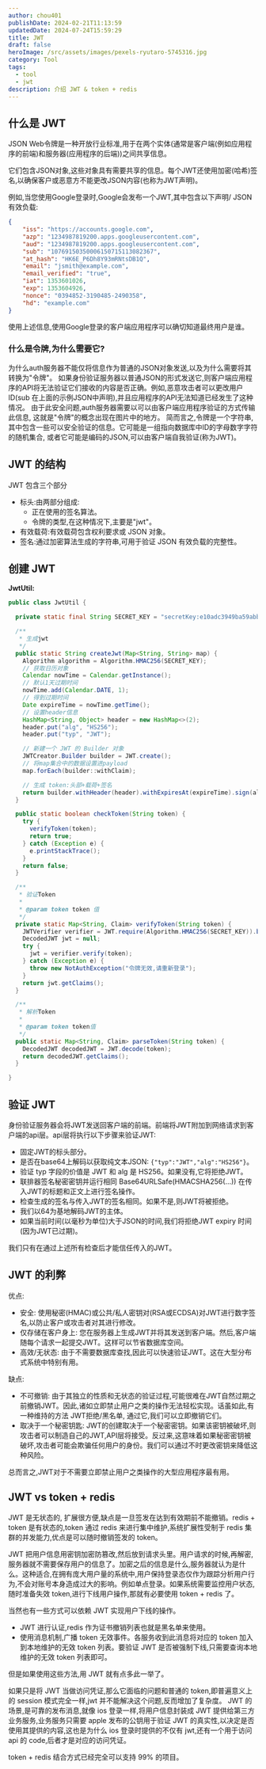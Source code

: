 ```yaml
---
author: chou401
publishDate: 2024-02-21T11:13:59
updatedDate: 2024-07-24T15:59:29
title: JWT
draft: false
heroImage: /src/assets/images/pexels-ryutaro-5745316.jpg
category: Tool
tags:
  - tool
  - jwt
description: 介绍 JWT & token + redis
---
```


## 什么是 JWT

JSON Web令牌是一种开放行业标准,用于在两个实体(通常是客户端(例如应用程序的前端)和服务器(应用程序的后端))之间共享信息。

它们包含JSON对象,这些对象具有需要共享的信息。每个JWT还使用加密(哈希)签名,以确保客户或恶意方不能更改JSON内容(也称为JWT声明)。

例如,当您使用Google登录时,Google会发布一个JWT,其中包含以下声明/ JSON有效负载:

```json
{
	"iss": "https://accounts.google.com",
	"azp": "1234987819200.apps.googleusercontent.com",
	"aud": "1234987819200.apps.googleusercontent.com",
	"sub": "10769150350006150715113082367",
	"at_hash": "HK6E_P6Dh8Y93mRNtsDB1Q",
	"email": "jsmith@example.com",
	"email_verified": "true",
	"iat": 1353601026,
	"exp": 1353604926,
	"nonce": "0394852-3190485-2490358",
	"hd": "example.com"
}
```

使用上述信息,使用Google登录的客户端应用程序可以确切知道最终用户是谁。

### 什么是令牌,为什么需要它?

为什么auth服务器不能仅将信息作为普通的JSON对象发送,以及为什么需要将其转换为"令牌"。
如果身份验证服务器以普通JSON的形式发送它,则客户端应用程序的API将无法验证它们接收的内容是否正确。例如,恶意攻击者可以更改用户ID(sub 在上面的示例JSON中声明),并且应用程序的API无法知道已经发生了这种情况。
由于此安全问题,auth服务器需要以可以由客户端应用程序验证的方式传输此信息, 这就是"令牌"的概念出现在图片中的地方。
简而言之,令牌是一个字符串,其中包含一些可以安全验证的信息。它可能是一组指向数据库中ID的字母数字字符的随机集合, 或者它可能是编码的JSON,可以由客户端自我验证(称为JWT)。

## JWT 的结构

JWT 包含三个部分

- 标头:由两部分组成:
  - 正在使用的签名算法。
  - 令牌的类型,在这种情况下,主要是"jwt"。
- 有效载荷:有效载荷包含权利要求或 JSON 对象。
- 签名:通过加密算法生成的字符串,可用于验证 JSON 有效负载的完整性。

## 创建 JWT

**JwtUtil:**

```java
public class JwtUtil {

  private static final String SECRET_KEY = "secretKey:e10adc3949ba59abbe56e057f20f883e";

  /**
   * 生成jwt
   */
  public static String createJwt(Map<String, String> map) {
    Algorithm algorithm = Algorithm.HMAC256(SECRET_KEY);
    // 获取日历对象
    Calendar nowTime = Calendar.getInstance();
    // 默认1天过期时间
    nowTime.add(Calendar.DATE, 1);
    // 得到过期时间
    Date expireTime = nowTime.getTime();
    // 设置header信息
    HashMap<String, Object> header = new HashMap<>(2);
    header.put("alg", "HS256");
    header.put("typ", "JWT");

    // 新建一个 JWT 的 Builder 对象
    JWTCreator.Builder builder = JWT.create();
    // 将map集合中的数据设置进payload
    map.forEach(builder::withClaim);

    // 生成 token:头部+载荷+签名
    return builder.withHeader(header).withExpiresAt(expireTime).sign(algorithm);
  }

  public static boolean checkToken(String token) {
    try {
      verifyToken(token);
      return true;
    } catch (Exception e) {
      e.printStackTrace();
    }
    return false;
  }

  /**
   * 验证Token
   *
   * @param token token 值
   */
  private static Map<String, Claim> verifyToken(String token) {
    JWTVerifier verifier = JWT.require(Algorithm.HMAC256(SECRET_KEY)).build();
    DecodedJWT jwt = null;
    try {
      jwt = verifier.verify(token);
    } catch (Exception e) {
      throw new NotAuthException("令牌无效,请重新登录");
    }
    return jwt.getClaims();
  }

  /**
   * 解析Token
   *
   * @param token token值
   */
  public static Map<String, Claim> parseToken(String token) {
    DecodedJWT decodedJWT = JWT.decode(token);
    return decodedJWT.getClaims();
  }

}
```

## 验证 JWT

身份验证服务器会将JWT发送回客户端的前端。前端将JWT附加到网络请求到客户端的api层。api层将执行以下步骤来验证JWT:

- 固定JWT的标头部分。
- 是否在base64上解码以获取纯文本JSON: `{"typ":"JWT","alg":"HS256"}`。
- 验证 typ 字段的价值是 JWT 和 alg 是 HS256。如果没有,它将拒绝JWT。
- 联排器签名秘密密钥并运行相同 Base64URLSafe(HMACSHA256(...)) 在传入JWT的标题和正文上进行签名操作。
- 检查生成的签名与传入JWT的签名相同。如果不是,则JWT将被拒绝。
- 我们以64为基地解码JWT的主体。
- 如果当前时间(以毫秒为单位)大于JSON的时间,我们将拒绝JWT expiry 时间(因为JWT已过期)。

我们只有在通过上述所有检查后才能信任传入的JWT。

## JWT 的利弊

优点:

- 安全: 使用秘密(HMAC)或公共/私人密钥对(RSA或ECDSA)对JWT进行数字签名,以防止客户或攻击者对其进行修改。
- 仅存储在客户身上: 您在服务器上生成JWT并将其发送到客户端。然后,客户端随每个请求一起提交JWT。这样可以节省数据库空间。
- 高效/无状态: 由于不需要数据库查找,因此可以快速验证JWT。这在大型分布式系统中特别有用。

缺点:

- 不可撤销: 由于其独立的性质和无状态的验证过程,可能很难在JWT自然过期之前撤销JWT。因此,诸如立即禁止用户之类的操作无法轻松实现。话虽如此,有一种维持的方法 JWT拒绝/黑名单, 通过它,我们可以立即撤销它们。
- 取决于一个秘密钥匙: JWT的创建取决于一个秘密密钥。如果该密钥被破坏,则攻击者可以制造自己的JWT,API层将接受。反过来,这意味着如果秘密密钥被破坏,攻击者可能会欺骗任何用户的身份。我们可以通过不时更改密钥来降低这种风险。

总而言之,JWT对于不需要立即禁止用户之类操作的大型应用程序最有用。

## JWT vs token + redis

JWT 是无状态的, 扩展很方便,缺点是一旦签发在达到有效期前不能撤销。redis + token 是有状态的,token 通过 redis 来进行集中维护,系统扩展性受制于 redis 集群的并发能力,优点是可以随时撤销签发的 token。

JWT 把用户信息用密钥加密防篡改,然后放到请求头里。用户请求的时候,再解密,服务器就不需要保存用户的信息了。加密之后的信息是什么,服务器就认为是什么。这种适合,在拥有庞大用户量的系统中,用户保持登录态仅作为跟踪分析用户行为,不会对账号本身造成过大的影响。例如单点登录。如果系统需要监控用户状态,随时准备失效 token,进行下线用户操作,那就有必要使用 token + redis 了。

当然也有一些方式可以依赖 JWT 实现用户下线的操作。

- JWT 进行认证,redis 作为证书撤销列表也就是黑名单来使用。
- 使用消息机制,广播 token 无效事件。各服务收到此消息将对应的 token 加入到本地维护的无效 token 列表。要验证 JWT 是否被强制下线,只需要查询本地维护的无效 token 列表即可。

但是如果使用这些方法,用 JWT 就有点多此一举了。

如果只是将 JWT 当做访问凭证,那么它面临的问题和普通的 token,即普遍意义上的 session 模式完全一样,jwt 并不能解决这个问题,反而增加了复杂度。
JWT 的场景,是可靠的发布消息,就像 ios 登录一样,将用户信息封装成 JWT 提供给第三方业务服务,业务服务只需要 apple 发布的公钥用于验证 JWT 的真实性,以决定是否使用其提供的内容,这也是为什么 ios 登录时提供的不仅有 jwt,还有一个用于访问 api 的 code,后者才是对应的访问凭证。

token + redis 结合方式已经完全可以支持 99% 的项目。
